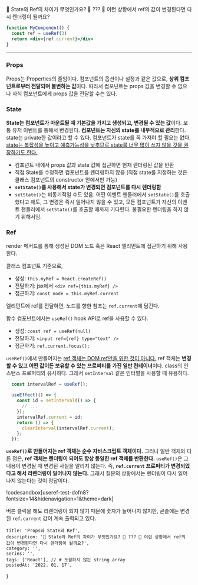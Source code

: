 
🤵 State와 Ref의 차이가 무엇인가요?
🙎 ???
🤵 이런 상황에서 ref의 값이 변경된다면 다시 렌더링이 될까요?
```jsx
function MyComponent() {
  const ref = useRef(3)
  return <div>{ref.current}</div>
}
```

---

### Props

Props는 Properties의 줄임이다. 컴포넌트의 옵션이나 설정과 같은 값으로, **상위 컴포넌트로부터 전달되며 불변하는 값**이다. 따라서 컴포넌트는 props 값을 변경할 수 없으나 자식 컴포넌트에게 props 값을 전달할 수는 있다.

### State

**State는 컴포넌트가 마운트될 때 기본값을 가지고 생성되고, 변경될 수 있는 값**이다. 보통 유저 이벤트를 통해서 변경된다. **컴포넌트는 자신의 state를 내부적으로 관리**한다. state는 private한 값이라고 할 수 있다. 컴포넌트가 state를 꼭 가져야 할 필요는 없다. [state는 복잡성을 높이고 예측가능성을 낮추므로 state를 너무 많이 쓰지 않을 것을 권장하기도 한다.](https://github.com/uberVU/react-guide/blob/master/props-vs-state.md)

- 컴포넌트 내에서 props 값과 state 값에 접근하면 현재 렌더링된 값을 반환
- 직접 State를 수정하면 컴포넌트를 렌더링하지 않음 (직접 state를 지정하는 것은 클래스 컴포넌트의 constructor 안에서만 가능)
- **`setState()`를 사용해서 state가 변경되면 컴포넌트를 다시 렌더링함**
- `setState()`는 비동기적일 수도 있음. 어떤 이벤트 핸들러에서 `setState()`를 호출했다고 해도, 그 변경은 즉시 일어나지 않을 수 있고, 모든 컴포넌트가 자신의 이벤트 핸들러에서 `setState()`를 호출할 때까지 기다린다. 불필요한 렌더링을 하지 않기 위해서임.

### Ref

render 메서드를 통해 생성된 DOM 노드 혹은 React 엘리먼트에 접근하기 위해 사용한다.

클래스 컴포넌트 기준으로,
- 생성: `this.myRef = React.createRef()`
- 전달하기: jsx에서 `<div ref={this.myRef} />`
- 접근하기: `const node = this.myRef.current`

엘리먼트에 ref를 전달하면, 노드를 향한 참조는 `ref.current`에 담긴다.

함수 컴포넌트에서는 `useRef()` hook API로 ref을 사용할 수 있다.
- 생성: `const ref = useRef(null)`
- 전달하기: `<input ref={ref} type="text" />`
- 접근하기: `ref.current.focus();`

`useRef()`에서 만들어지는 [ref 객체는 DOM ref만을 위한 것이 아니다.](https://ko.reactjs.org/docs/hooks-faq.html#is-there-something-like-instance-variables) ref 객체는 **변경할 수 있고 어떤 값이든 보유할 수 있는 프로퍼티를 가진 일반 컨테이너**이다. class의 인스턴스 프로퍼티와 유사하다. 그래서 `setInterval` 같은 인터벌을 사용할 때 유용하다.
```js
  const intervalRef = useRef();

  useEffect(() => {
    const id = setInterval(() => {
      // ...
    });
    intervalRef.current = id;
    return () => {
      clearInterval(intervalRef.current);
    };
  });
```
**`useRef()`로 만들어지는 ref 객체는 순수 자바스크립트 객체이다.** 그러나 일반 객체와 다른 점은, **ref 객체는 렌더링이 되어도 항상 동일한 ref 객체를 반환한다.**
`useRef()`은 그 내용이 변경될 때 변경된 사실을 알리지 않는다. 즉, **`ref.current` 프로퍼티가 변경되었다고 해서 리렌더링이 일어나지 않는다.** 그래서 질문의 상황에서는 렌더링이 다시 일어나지 않는다는 것이 정답이다.

!codesandbox[useref-test-dofn8?fontsize=14&hidenavigation=1&theme=dark]

버튼 클릭을 해도 리렌더링이 되지 않기 때문에 숫자가 늘어나지 않지만, 콘솔에는 변경된 `ref.current` 값이 계속 출력되고 있다.

    title: 'Props와 State와 Ref',
    description: '🤵 State와 Ref의 차이가 무엇인가요? 🙎 ??? 🤵 이런 상황에서 ref의 값이 변경된다면 다시 렌더링이 될까요?',
    category: '',
    series: '',
    tags: ['React'], // # 포함하지 않는 string array
    postedAt: '2022. 01. 17',
}